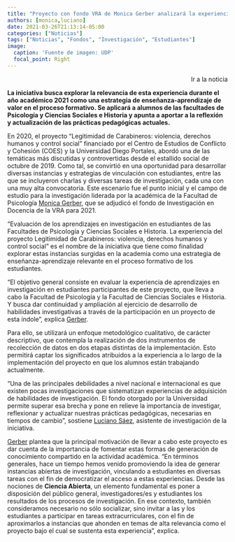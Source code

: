 ```yaml
---
title: "Proyecto con fondo VRA de Monica Gerber analizará la experiencia de aprendizaje de estudiantes que participan en proyectos de investigación"
authors: [monica,luciano]
date: 2021-03-26T21:13:14-05:00
categories: ["Noticias"]
tags: ["Noticias", "Fondos", "Investigación", "Estudiantes"]
image:
  caption: 'Fuente de imagen: UDP'
  focal_point: Right
---
```


<p class = "cta-btns" align="right">
<a href="https://psicologia.udp.cl/proyecto-con-fondo-vra-de-monica-gerber-analizara-la-experiencia-de-aprendizaje-de-estudiantes-que-participan-en-proyectos-de-investigacion/" style="text-decoration:none" target="_blank" rel="noopener" class="btn btn-primary btn-lg">Ir a la noticia</a></p>

**La iniciativa busca explorar la relevancia de esta experiencia durante el año académico 2021 como una estrategia de enseñanza-aprendizaje de valor en el proceso formativo. Se aplicará a alumnos de las facultades de Psicología y Ciencias Sociales e Historia y apunta a aportar a la reflexión y actualización de las prácticas pedagógicas actuales. **



En 2020, el proyecto “Legitimidad de Carabineros: violencia, derechos humanos y control social” financiado por el Centro de Estudios de Conflicto y Cohesión (COES) y la Universidad Diego Portales, abordó una de las temáticas más discutidas y controvertidas desde el estallido social de octubre de 2019. Como tal, se convirtió en una oportunidad para desarrollar diversas instancias y estrategias de vinculación con estudiantes, entre las que se incluyeron charlas y diversas tareas de investigación, cada una con una muy alta convocatoria. Este escenario fue el punto inicial y el campo de estudio para la investigación liderada por la académica de la Facultad de Psicología [Monica Gerber](/author/monica-gerber/), que se adjudicó el fondo de Investigación en Docencia de la VRA para 2021.

“Evaluación de los aprendizajes en investigación en estudiantes de las Facultades de Psicología y Ciencias Sociales e Historia. La experiencia del proyecto Legitimidad de Carabineros: violencia, derechos humanos y control social” es el nombre de la iniciativa que tiene como finalidad explorar estas instancias surgidas en la academia como una estrategia de enseñanza-aprendizaje relevante en el proceso formativo de los estudiantes.

“El objetivo general consiste en evaluar la experiencia de aprendizajes en investigación en estudiantes participantes de este proyecto, que lleva a cabo la Facultad de Psicología y la Facultad de Ciencias Sociales e Historia. Y busca dar continuidad y ampliación al ejercicio de desarrollo de habilidades investigativas a través de la participación en un proyecto de esta índole”, explica [Gerber](/author/monica-gerber/).

Para ello, se utilizará un enfoque metodológico cualitativo, de carácter descriptivo, que contempla la realización de dos instrumentos de recolección de datos en dos etapas distintas de la implementación. Esto permitirá captar los significados atribuidos a la experiencia a lo largo de la implementación del proyecto en que los alumnos están trabajando actualmente.

“Una de las principales debilidades a nivel nacional e internacional es que existen pocas investigaciones que sistematizan experiencias de adquisición de habilidades de investigación. El fondo otorgado por la Universidad permite superar esa brecha y pone en relieve la importancia de investigar, reflexionar y actualizar nuestras prácticas pedagógicas, necesarias en tiempos de cambio”, sostiene [Luciano Sáez](/author/luciano-saez/), asistente de investigación de la iniciativa.

[Gerber](/author/monica-gerber/) plantea que la principal motivación de llevar a cabo este proyecto es dar cuenta de la importancia de fomentar estas formas de generación de conocimiento compartido en la actividad académica. “En términos generales, hace un tiempo hemos venido promoviendo la idea de generar instancias abiertas de investigación, vinculando a estudiantes en diversas tareas con el fin de democratizar el acceso a estas experiencias. Desde las nociones de **Ciencia Abierta**, un elemento fundamental es poner a disposición del público general, investigadores/es y estudiantes los resultados de los procesos de investigación. En ese contexto, también consideramos necesario no sólo socializar, sino invitar a las y los estudiantes a participar en tareas extracurriculares, con el fin de aproximarlos a instancias que ahonden en temas de alta relevancia como el proyecto bajo el cual se sustenta esta experiencia”, explica.
